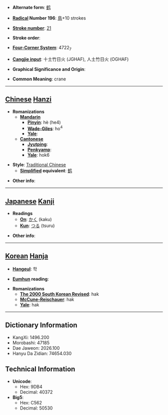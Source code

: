 * '''Alternate form''': [[鹤]]

* '''[[Wiktionary:Chinese radical index| Radical]] Number 196''': [[Wiktionary:Chinese radical index 鳥|鳥]]+10 strokes

* '''[[Wiktionary:Chinese total strokes index|Stroke number]]''': [[Wiktionary:Chinese total strokes index 21|21]]

* '''Stroke order''': 

* '''[[Wiktionary:Chinese four corner index|Four-Corner System]]''': 4722<sub>7</sub>

* '''[[Wiktionary:Chinese Cangjie index|Cangjie input]]''': 十土竹日火 (JGHAF), 人土竹日火 (OGHAF)

* '''Graphical Significance and Origin''': 

* '''Common Meaning''': crane

----

== [[Chinese]] [[Hanzi]] ==

* '''Romanizations'''
** '''[[Mandarin]]'''
*** '''[[Pinyin]]''': hè (he4)
*** '''[[Wade-Giles]]''': ho<sup>4</sup>
*** '''[[Yale]]''': 
** '''[[Cantonese]]'''
*** '''[[Jyutping]]''':
*** '''[[Penkyamp]]''': 
*** '''[[Yale]]''': hok6

* '''Style''': [[Traditional Chinese]] 
** '''[[Simplified Chinese|Simplified]] equivalent''': [[鹤]]

* '''Other info''': 

----

== [[Japanese]] [[Kanji]] ==

* '''Readings'''
** '''[[On]]''': [[かく]] (kaku)
** '''[[Kun]]''': [[つる]] (tsuru)

* '''Other info''':  

----

== [[Korean]] [[Hanja]] ==

* '''[[Hangeul]]''': 학

* '''[[Eumhun]] reading''': 

* '''Romanizations'''
** '''[[The 2000 South Korean Revised Romanization|The 2000 South Korean Revised]]''': hak
** '''[[McCune-Reischauer]]''': hak
** '''[[Yale]]''': hak

----

== Dictionary Information ==

* KangXi: 1496.200
* Morobashi: 47185
* Dae Jaweon: 2026.100
* Hanyu Da Zidian: 74654.030

== Technical Information ==

* '''Unicode''':
** Hex: 9DB4
** Decimal: 40372
* '''Big5''':
** Hex: C562
** Decimal: 50530